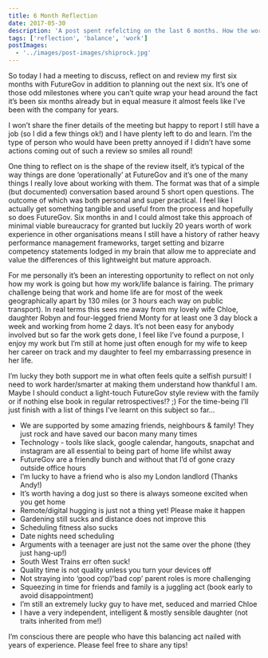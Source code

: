 ```yaml
---
title: 6 Month Reflection
date: 2017-05-30
description: 'A post spent refelcting on the last 6 months. How the work/life balance is going, my aspirations etc.'
tags: ['reflection', 'balance', 'work']
postImages:
  - '../images/post-images/shiprock.jpg'
---
```



So today I had a meeting to discuss, reflect on and review my first six months with FutureGov in addition to planning out the next six. It’s one of those odd milestones where you can’t quite wrap your head around the fact it’s been six months already but in equal measure it almost feels like I’ve been with the company for years.

I won’t share the finer details of the meeting but happy to report I
still have a job (so I did a few things ok!) and I have plenty left to do and
learn. I’m the type of person who would have been pretty annoyed if I didn’t
have some actions coming out of such a review so smiles all round!

<GatsbyImage
  alt="A big mountain!"
  image={getImage(props.frontmatter.postImages[0])}
  className="mb-4"
/>

One thing to reflect on is the shape of the review itself, it’s typical of the way
things are done ‘operationally’ at FutureGov and it’s one of the many things I really
love about working with them. The format was that of a simple (but documented) conversation
based around 5 short open questions. The outcome of which was both personal and super
practical. I feel like I actually get something tangible and useful from the process
and hopefully so does FutureGov. Six months in and I could almost take this approach
of minimal viable bureaucracy for granted but luckily 20 years worth of work experience
in other organisations means I still have a history of rather heavy performance management
frameworks, target setting and bizarre competency statements lodged in my brain that
allow me to appreciate and value the differences of this lightweight but mature approach.

For me personally it’s been an interesting opportunity to reflect on not only how my work is going but how my work/life balance is fairing. The primary challenge being that work and home life are for most of the week geographically apart by 130 miles (or 3 hours each way on public transport). In real terms this sees me away from my lovely wife Chloe, daughter Robyn and four-legged friend Monty for at least one 3 day block a week and working from home 2 days.
It’s not been easy for anybody involved but so far the work gets done, I feel like I’ve found a purpose, I enjoy my work but I’m still at home just often enough for my wife to keep her career on track and my daughter to feel my embarrassing presence in her life.

I’m lucky they both support me in what often feels quite a selfish pursuit! I need to work harder/smarter at making them understand how thankful I am. Maybe I should conduct a light-touch FutureGov style review with the family or if nothing else book in regular retrospectives!? ;) For the time-being I’ll just finish with a list of things I’ve learnt on this subject so far…

- We are supported by some amazing friends, neighbours & family! They just rock and have saved our bacon many many times
- Technology - tools like slack, google calendar, hangouts, snapchat and instagram are all essential to being part of home life whilst away
- FutureGov are a friendly bunch and without that I’d of gone crazy outside office hours
- I’m lucky to have a friend who is also my London landlord (Thanks Andy!)
- It’s worth having a dog just so there is always someone excited when you get home
- Remote/digital hugging is just not a thing yet! Please make it happen
- Gardening still sucks and distance does not improve this
- Scheduling fitness also sucks
- Date nights need scheduling
- Arguments with a teenager are just not the same over the phone (they just hang-up!)
- South West Trains err often suck!
- Quality time is not quality unless you turn your devices off
- Not straying into ‘good cop’/’bad cop’ parent roles is more challenging
- Squeezing in time for friends and family is a juggling act (book early to avoid disappointment)
- I’m still an extremely lucky guy to have met, seduced and married Chloe
- I have a very independent, intelligent & mostly sensible daughter (not traits inherited from me!)

I’m conscious there are people who have this balancing act nailed with years of experience. Please feel free to share any tips!
